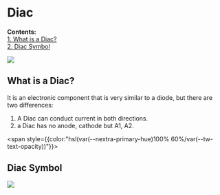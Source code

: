 
# Diac
**Contents:**\
[1. What is a Diac?](#what-is-a-resistor)\
[2. Diac Symbol](#resistor-symbol)

<Image src="/Diac-Cover.png" caption="Diac Image" />

## What is a Diac?

It is an electronic component that is very similar to a diode, but there are two differences:
1. A Diac can conduct current in both directions.
2. a Diac has no anode, cathode but A1, A2.

<span style={{color:"hsl(var(--nextra-primary-hue)100% 60%/var(--tw-text-opacity))"}}></span>

## Diac Symbol

<Image src="/DIAC-Symbol.webp" />

